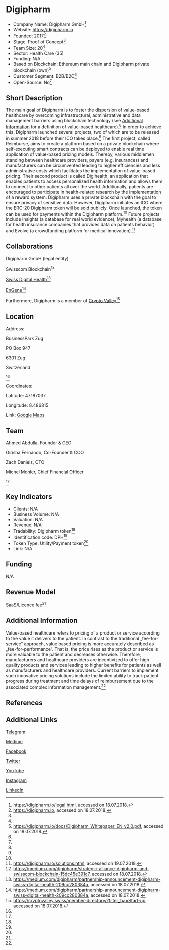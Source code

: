 =Digipharm=

* Company Name: Digipharm GmbH<ref name=„legal“>https://digipharm.io/legal.html, accessed on 18.07.2018.</ref>
* Website: https://digipharm.io
* Founded: 2017<ref name=„website“>https://digipharm.io, accessed on 18.07.2018.</ref>
* Stage: Proof of Concept<ref name=„website“/>
* Team Size: 20<ref name=„website“/>
* Sector: Health Care (35)
* Funding: N/A
* Based on Blockchain: Ethereum main chain and Digipharm private blockchain (own)<ref name=„whitepaper“>https://digipharm.io/docs/Digipharm_Whitepaper_EN_v2.0.pdf, accessed on 18.07.2018.</ref>
* Customer Segment: B2B/B2C<ref name=„whitepaper“/>
* Open-Source: No<ref name=„whitepaper“/>


==Short Description==

The main goal of Digipharm is to foster the dispersion of value-based healthcare by overcoming infrastructural, administrative and data management barriers using blockchain technology (see [[#Additional Information|Additional Information]] for a definition of value-based healthcare).<ref name=„whitepaper“/> In order to achieve this, Digipharm launched several projects, two of which are to be released in summer 2018 before their ICO takes place.<ref name=„website“/> The first project, called Reimburse, aims to create a platform based on a private blockchain where self-executing smart contracts can be deployed to enable real time application of value-based pricing models. Thereby, various middlemen standing between healthcare providers, payers (e.g. insurances) and manufacturers can be circumvented leading to higher efficiencies and less administrative costs which facilitates the implementation of value-based pricing. Their second product is called Digihealth, an application that enables patients to access personalized health information and allows them to connect to other patients all over the world. Additionally, patients are encouraged to participate in health-related research by the implementation of a reward system. Digipharm uses a private blockchain with the goal to ensure privacy of sensitive data. However, Digipharm initiates an ICO where the ERC-20 Digipharm token will be sold publicly. Once launched, the token can be used for payments within the Digipharm platform.<ref name=„whitepaper“/> Future projects include Insights (a database for real world evidence), Myhealth (a database for health insurance companies that provides data on patients behavior) and Evolve (a crowdfunding platform for medical innovation).<ref name=„solutions“>https://digipharm.io/solutions.html, accessed on 19.07.2018.</ref>

==Collaborations==

Digipharm GmbH (legal entity)

[https://blockchain.swisscom.com/ Swisscom Blockchain]<ref name=„swisscom“>https://medium.com/digipharm/strategic-alliance-digipharm-and-swisscom-blockchain-15dc45e391c7, accessed on 18.07.2018.</ref>

[https://swissdigitalhealth.com/ Swiss Digital Health]<ref name=„sdh“>https://medium.com/digipharm/partnership-announcement-digipharm-swiss-digital-health-209cc280384a, accessed on 18.07.2018.</ref>

[http://www.engene.ch/ EnGene]<ref name=„engene“>https://medium.com/digipharm/partnership-announcement-digipharm-swiss-digital-health-209cc280384a, accessed on 18.07.2018.</ref>

Furthermore, Digipharm is a member of [https://cryptovalley.swiss/ Crypto Valley]<ref name=„cryptovalley“>https://cryptovalley.swiss/member-directory/?filter_ba=Start-up, accessed on 18.07.2018.</ref>

==Location==

Address: 

BusinessPark Zug

PO Box 947

6301 Zug 

Switzerland

<ref name=„whitepaper“/>

 

Coordinates: 

Latitude: 47.187037

Longitude: 8.486815



Link: [https://www.google.com/maps/place/Businesspark+Zug/@47.1870366,8.4846211,17z/data=!3m1!4b1!4m5!3m4!1s0x479aaa7626a47221:0x9f79f2b0174c0d23!8m2!3d47.1870366!4d8.4868151 Google Maps]


==Team==

Ahmed Abdulla, Founder & CEO

Girisha Fernando, Co-Founder & COO

Zach Daniels, CTO

Michel Mohler, Chief Financial Officer

<ref name=„website“/>


==Key Indicators==

* Clients: N/A
* Business Volume: N/A
* Valuation: N/A
* Revenue: N/A
* Tradability: Digipharm token<ref name=„whitepaper“/>
* Identification code: DPH<ref name=„whitepaper“/>
* Token Type: Utility/Payment token<ref name=„whitepaper“/>
* Link: N/A


==Funding==

N/A

==Revenue Model==

SaaS/Licence fee<ref name=„whitepaper“/>


==Additional Information==

Value-based healthcare refers to pricing of a product or service according to the value it delivers to the patient. In contrast to the traditional „fee-for-service“ approach, value based pricing is more accurately described as „fee-for-performance“. That is, the price rises as the product or service is more valuable to the patient and decreases otherwise. Therefore, manufacturers and healthcare providers are incentivized to offer high quality products and services leading to higher benefits for patients as well as manufacturers and healthcare providers. Current barriers to implement such innovative pricing solutions include the limited ability to track patient progress during treatment and time delays of reimbursement due to the associated complex information management.<ref name=„whitepaper“/>


==References==

<references/>



==Additional Links==

[https://t.me/joinchat/ExOHxk-TuOplQDbBWXaLaQ Telegram]

[https://medium.com/@digipharm Medium]

[https://www.facebook.com/digipharmteam/ Facebook]

[https://twitter.com/DigipharmTeam Twitter]

[https://www.youtube.com/channel/UCtZuSfZBVdKErQtbO9Ql4Pg YouTube]

[https://www.instagram.com/digipharm/ Instagram]

[https://www.linkedin.com/company/11360677/ LinkedIn]
